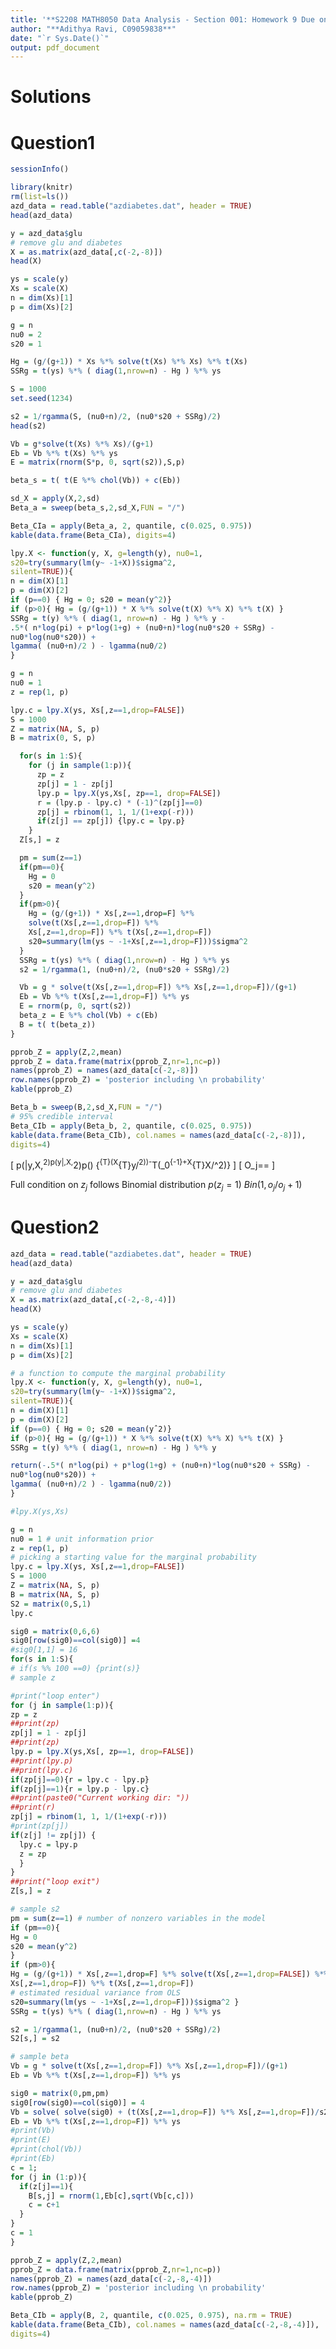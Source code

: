 ---
title: '**S2208 MATH8050 Data Analysis - Section 001: Homework 9 Due on 11/09/22**'
author: "**Adithya Ravi, C09059838**"
date: "`r Sys.Date()`"
output: pdf_document
---

# Solutions

# Question1

```{r include=FALSE}
sessionInfo()
```


```{r}
library(knitr)
rm(list=ls())
azd_data = read.table("azdiabetes.dat", header = TRUE)
head(azd_data)
```


```{r}

y = azd_data$glu
# remove glu and diabetes
X = as.matrix(azd_data[,c(-2,-8)])
head(X)
```

```{r}
ys = scale(y)
Xs = scale(X)
n = dim(Xs)[1]
p = dim(Xs)[2]
```

```{r}
g = n
nu0 = 2
s20 = 1
```

```{r}
Hg = (g/(g+1)) * Xs %*% solve(t(Xs) %*% Xs) %*% t(Xs)
SSRg = t(ys) %*% ( diag(1,nrow=n) - Hg ) %*% ys
```


```{r}
S = 1000
set.seed(1234)

s2 = 1/rgamma(S, (nu0+n)/2, (nu0*s20 + SSRg)/2)
head(s2)
```



```{r}
Vb = g*solve(t(Xs) %*% Xs)/(g+1)
Eb = Vb %*% t(Xs) %*% ys
E = matrix(rnorm(S*p, 0, sqrt(s2)),S,p)

beta_s = t( t(E %*% chol(Vb)) + c(Eb))

sd_X = apply(X,2,sd)
Beta_a = sweep(beta_s,2,sd_X,FUN = "/")
```


```{r}
Beta_CIa = apply(Beta_a, 2, quantile, c(0.025, 0.975))
kable(data.frame(Beta_CIa), digits=4)
```


```{r}
lpy.X <- function(y, X, g=length(y), nu0=1,
s20=try(summary(lm(y~ -1+X))$sigma^2,
silent=TRUE)){
n = dim(X)[1]
p = dim(X)[2]
if (p==0) { Hg = 0; s20 = mean(y^2)}
if (p>0){ Hg = (g/(g+1)) * X %*% solve(t(X) %*% X) %*% t(X) }
SSRg = t(y) %*% ( diag(1, nrow=n) - Hg ) %*% y -
.5*( n*log(pi) + p*log(1+g) + (nu0+n)*log(nu0*s20 + SSRg) -
nu0*log(nu0*s20)) +
lgamma( (nu0+n)/2 ) - lgamma(nu0/2)
}
```


```{r}
g = n
nu0 = 1 
z = rep(1, p)

lpy.c = lpy.X(ys, Xs[,z==1,drop=FALSE])
S = 1000
Z = matrix(NA, S, p)
B = matrix(0, S, p)

```


```{r}
  for(s in 1:S){
    for (j in sample(1:p)){
      zp = z
      zp[j] = 1 - zp[j]
      lpy.p = lpy.X(ys,Xs[, zp==1, drop=FALSE])
      r = (lpy.p - lpy.c) * (-1)^(zp[j]==0)
      zp[j] = rbinom(1, 1, 1/(1+exp(-r)))
      if(z[j] == zp[j]) {lpy.c = lpy.p}
    }
  Z[s,] = z

  pm = sum(z==1)
  if(pm==0){
    Hg = 0
    s20 = mean(y^2)
  }
  if(pm>0){
    Hg = (g/(g+1)) * Xs[,z==1,drop=F] %*%
    solve(t(Xs[,z==1,drop=F]) %*%
    Xs[,z==1,drop=F]) %*% t(Xs[,z==1,drop=F])
    s20=summary(lm(ys ~ -1+Xs[,z==1,drop=F]))$sigma^2
  }
  SSRg = t(ys) %*% ( diag(1,nrow=n) - Hg ) %*% ys
  s2 = 1/rgamma(1, (nu0+n)/2, (nu0*s20 + SSRg)/2)

  Vb = g * solve(t(Xs[,z==1,drop=F]) %*% Xs[,z==1,drop=F])/(g+1)
  Eb = Vb %*% t(Xs[,z==1,drop=F]) %*% ys
  E = rnorm(p, 0, sqrt(s2))
  beta_z = E %*% chol(Vb) + c(Eb)
  B = t( t(beta_z))
}
```


```{r}
pprob_Z = apply(Z,2,mean)
pprob_Z = data.frame(matrix(pprob_Z,nr=1,nc=p))
names(pprob_Z) = names(azd_data[c(-2,-8)])
row.names(pprob_Z) = 'posterior including \n probability'
kable(pprob_Z)

```

```{r}
Beta_b = sweep(B,2,sd_X,FUN = "/")
# 95% credible interval
Beta_CIb = apply(Beta_b, 2, quantile, c(0.025, 0.975))
kable(data.frame(Beta_CIb), col.names = names(azd_data[c(-2,-8)]),
digits=4)
```

\[
p(\beta|y,X,\sigma^2)\propto p(y|\beta,X,\sigma^2)\times p(\beta)
\propto \exp\{\beta^{T}(X^{T}y/\sigma^2))-\frac{1}{2}\beta^T(\Sigma_0^{-1}+X^{T}X/\sigma^2)\beta\}
\]
\[
O_j=\frac{Pr(z_j=1|y,X,z_{-j})}{Pr(z_j=0|y,X,z_{-j})}=\frac{Pr(z_j=1)}{Pr(z_j=0)}\times \frac{Pr(y|X,z_{-j},z_j=1)}{Pr(y|X,z_{-j},z_j=0)} \]



Full condition on $z_j$ follows Binomial distribution $p(z_j=1) ~ Bin(1,o_j/o_j+1)$

# Question2

```{r}
azd_data = read.table("azdiabetes.dat", header = TRUE)
head(azd_data)
```


```{r}
y = azd_data$glu
# remove glu and diabetes
X = as.matrix(azd_data[,c(-2,-8,-4)])
head(X)
```


```{r}
ys = scale(y)
Xs = scale(X)
n = dim(Xs)[1]
p = dim(Xs)[2]
```


```{r}
# a function to compute the marginal probability
lpy.X <- function(y, X, g=length(y), nu0=1,
s20=try(summary(lm(y~ -1+X))$sigma^2,
silent=TRUE)){
n = dim(X)[1]
p = dim(X)[2]
if (p==0) { Hg = 0; s20 = mean(yˆ2)}
if (p>0){ Hg = (g/(g+1)) * X %*% solve(t(X) %*% X) %*% t(X) }
SSRg = t(y) %*% ( diag(1, nrow=n) - Hg ) %*% y 

return(-.5*( n*log(pi) + p*log(1+g) + (nu0+n)*log(nu0*s20 + SSRg) -
nu0*log(nu0*s20)) +
lgamma( (nu0+n)/2 ) - lgamma(nu0/2))
}

#lpy.X(ys,Xs)
```


```{r}
g = n
nu0 = 1 # unit information prior
z = rep(1, p)
# picking a starting value for the marginal probability
lpy.c = lpy.X(ys, Xs[,z==1,drop=FALSE])
S = 1000
Z = matrix(NA, S, p)
B = matrix(NA, S, p)
S2 = matrix(0,S,1)
lpy.c
```



```{r}
sig0 = matrix(0,6,6)
sig0[row(sig0)==col(sig0)] =4
#sig0[1,1] = 16
for(s in 1:S){
# if(s %% 100 ==0) {print(s)}
# sample z

#print("loop enter")
for (j in sample(1:p)){
zp = z
##print(zp)
zp[j] = 1 - zp[j]
##print(zp)
lpy.p = lpy.X(ys,Xs[, zp==1, drop=FALSE])
##print(lpy.p)
##print(lpy.c)
if(zp[j]==0){r = lpy.c - lpy.p}
if(zp[j]==1){r = lpy.p - lpy.c}
##print(paste0("Current working dir: "))
##print(r)
zp[j] = rbinom(1, 1, 1/(1+exp(-r)))
#print(zp[j])
if(z[j] != zp[j]) {
  lpy.c = lpy.p
  z = zp
  }
}
##print("loop exit")
Z[s,] = z

# sample s2
pm = sum(z==1) # number of nonzero variables in the model
if (pm==0){
Hg = 0
s20 = mean(y^2)
}
if (pm>0){
Hg = (g/(g+1)) * Xs[,z==1,drop=F] %*% solve(t(Xs[,z==1,drop=FALSE]) %*%
Xs[,z==1,drop=F]) %*% t(Xs[,z==1,drop=F])
# estimated residual variance from OLS
s20=summary(lm(ys ~ -1+Xs[,z==1,drop=F]))$sigma^2 }
SSRg = t(ys) %*% ( diag(1,nrow=n) - Hg ) %*% ys

s2 = 1/rgamma(1, (nu0+n)/2, (nu0*s20 + SSRg)/2)
S2[s,] = s2

# sample beta
Vb = g * solve(t(Xs[,z==1,drop=F]) %*% Xs[,z==1,drop=F])/(g+1)
Eb = Vb %*% t(Xs[,z==1,drop=F]) %*% ys

sig0 = matrix(0,pm,pm)
sig0[row(sig0)==col(sig0)] = 4
Vb = solve( solve(sig0) + (t(Xs[,z==1,drop=F]) %*% Xs[,z==1,drop=F])/s2)
Eb = Vb %*% t(Xs[,z==1,drop=F]) %*% ys
#print(Vb)
#print(E)
#print(chol(Vb))
#print(Eb)
c = 1;
for (j in (1:p)){
  if(z[j]==1){
    B[s,j] = rnorm(1,Eb[c],sqrt(Vb[c,c]))
    c = c+1
  }
}
c = 1
}

```


```{r}
pprob_Z = apply(Z,2,mean)
pprob_Z = data.frame(matrix(pprob_Z,nr=1,nc=p))
names(pprob_Z) = names(azd_data[c(-2,-8,-4)])
row.names(pprob_Z) = 'posterior including \n probability'
kable(pprob_Z)

```

```{r}
Beta_CIb = apply(B, 2, quantile, c(0.025, 0.975), na.rm = TRUE)
kable(data.frame(Beta_CIb), col.names = names(azd_data[c(-2,-8,-4)]),
digits=4)
```

